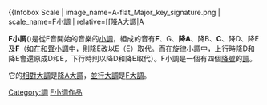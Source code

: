 {{Unreferenced|time=2019-12-03T18:02:33+00:00}}
{{Infobox Scale
|  image_name=A-flat_Major_key_signature.png
|  scale_name=F小調
|  relative=[[降A大調|A{{music]]
|  parallel=[[F大調|F大調]]
|  English=F minor
|  Deutsch=f-Moll
|  French=Fa mineur
|  Italian=Fa minore
|  Japanese=ヘ短調
|  tonic=F
|  super-tonic=G
|  mediant=A♭
|  sub-dominant=B♭
|  dominant=C
|  Sub-mediant=D♭
|  Leading-tone=E♭
}}

'''F小調'''({{lang-en|F minor}})是從F音開始的音樂的[[小調|小調]]，組成的音有'''F'''、G、'''降A'''、降B、'''C'''、降D、降E及'''F'''（如在[[小調#和聲小調|和聲小調]]中，則降E改以E（{{music|natural}}E）取代。而在旋律小調中，上行時降D和降E會還原成{{music|natural}}D和{{music|natural}}E，下行時則以降D和降E取代）。F小調是一個有四個[[降號|降號]]的[[調|調]]。


它的[[平行大小調|相對大調]]是[[降A大調|降A大調]]，[[同主音調|並行大調]]是[[F大調|F大調]]。

{{Circle of fifths}}

{{Music-stub}}

[[Category:調|Category:調]]
[[Category:F小调作品|]]